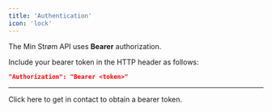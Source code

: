 ```yaml
---
title: 'Authentication'
icon: 'lock'
---
```


The Min Strøm API uses **Bearer** authorization.

Include your bearer token in the HTTP header as follows:

```json
"Authorization": "Bearer <token>"
```

---

<Card title="Get access" icon="lock-open" href="mailto:engberg@minstroem.app">
Click here to get in contact to obtain a bearer token.
</Card>